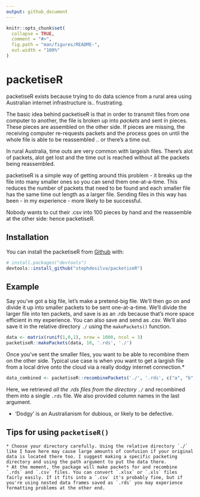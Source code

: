 ```yaml
---
output: github_document
---
```


<!-- README.md is generated from README.Rmd. Please edit that file -->

```r
knitr::opts_chunk$set(
  collapse = TRUE,
  comment = "#>",
  fig.path = "man/figures/README-",
  out.width = "100%"
)
```
# packetiseR

packetiseR exists because trying to do data science from a rural area using Australian internet infrastructure is.. frustrating.

The basic idea behind packetiseR is that in order to transmit files from one computer to another, the file is broken up into _packets_ and sent in pieces. These pieces are assembled on the other side. If pieces are missing, the receiving computer re-requests packets and the process goes on until the whole file is able to be reassembled .. or there's a time out.

In rural Australia, time outs are very common with largeish files. There's alot of packets, alot get lost and the time out is reached without all the packets being reassembled.

packetiseR is a simple way of getting around this problem - it breaks up the file into many smaller ones so you can send them one-at-a-time. This reduces the number of packets that need to be found and each smaller file has the same time out length as a larger file. Sending files in this way has been - in my experience - more likely to be successful.

Nobody wants to cut their .csv into 100 pieces by hand and the reassemble at the other side: hence packetiseR.

## Installation

You can install the packetiseR from [Github](https://www.github.com) with:

``` r
# install.packages("devtools")
devtools::install_github("stephdesilva/packetiseR")
```
## Example

Say you've got a big file, let's make a pretend-big file. We'll then go on and divide it up into smaller packets to be sent one-at-a-time. We'll divide the larger file into ten packets, and save is as an .rds because that's more space efficient in my experience. You can also save and send as .csv. We'll also save it in the relative directory `./` using the `makePackets()` function.

```r
data <- matrix(runif(1,0,1), nrow = 1000, ncol = 3)
packetiseR::makePackets(data, 10, '.rds', './')
```

Once you've sent the smaller files, you want to be able to recombine them on the other side. Typical use case is when you want to get a largish file from a local drive onto the cloud via a really dodgy internet connection.*

```r
data_combined <- packetiseR::recombinePackets('./', '.rds', c("a", "b", "c"))
```

Here, we retrieved _all the .rds files from the directory `./`_ and recombined them into a single `.rds` file. We also provided column names in the last argument.

* 'Dodgy' is an Australianism for dubious, or likely to be defective.

## Tips for using `packetiseR()`

    * Choose your directory carefully. Using the relative directory `./` like I have here may cause large amounts of confusion if your original data is located there too. I suggest making a specific packeting directory and using the path argument to put the data there.
    * At the moment, the package will make packets for and recombine `.rds` and `.csv` files. You can convert `.xlsx` or `.xls` files fairly easily. If it fits into a `.csv` it's probably fine, but if you're using nested data frames saved as `.rds` you may experience formatting problems at the other end.
